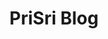 ---
title: "PriSri Blog"
description: "Welcome to PriSri Blog, where you can read about the latest news and articles on technology, programming, lifestyle, productivity, health, and finance."
blocks:
  - name: "HEADER"
    title: "Welcome to the PriSri Blog"
---